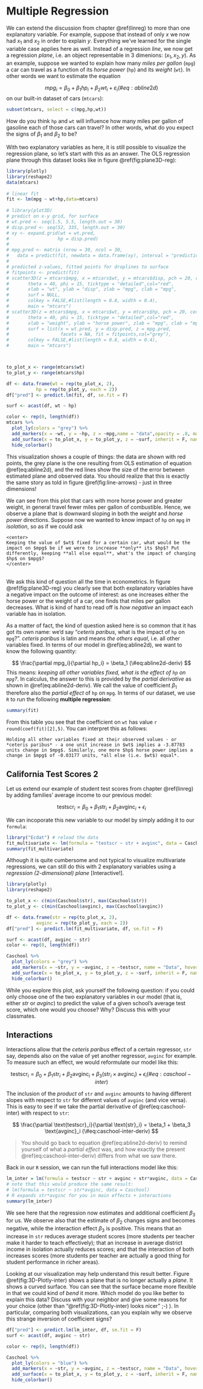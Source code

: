 # Multiple Regression {#multiple-reg}



We can extend the discussion from chapter \@ref(linreg) to more than one explanatory variable. For example, suppose that instead of only $x$ we now had $x_1$ and $x_2$ in order to explain $y$. Everything we've learned for the single variable case applies here as well. Instead of a regression *line*, we now get a regression *plane*, i.e. an object representable in 3 dimenions: $(x_1,x_2,y)$.
As an example, suppose we wanted to explain how many *miles per gallon* (`mpg`) a car can travel as a function of its *horse power* (`hp`) and its *weight* (`wt`). In other words we want to estimate the equation

$$
mpg_i = \beta_0 + \beta_1 hp_i + \beta_2 wt_i + \varepsilon_i (\#eq:abline2d)
$$
on our built-in dataset of cars (`mtcars`):

```r
subset(mtcars, select = c(mpg,hp,wt))
```

How do you think `hp` and `wt` will influence how many miles per gallon of gasoline each of those cars can travel? In other words, what do you expect the signs of $\beta_1$ and $\beta_2$ to be? 


With two explanatory variables as here, it is still possible to visualize the regression plane, so let's start with this as an answer. The OLS regression plane through this dataset looks like in figure \@ref(fig:plane3D-reg):

```r
library(plotly)
library(reshape2)
data(mtcars)
 
# linear fit
fit <- lm(mpg ~ wt+hp,data=mtcars)
 
# library(plot3D)
# predict on x-y grid, for surface
# wt.pred <- seq(1.5, 5.5, length.out = 30)
# disp.pred <- seq(52, 335, length.out = 30)
# xy <- expand.grid(wt = wt.pred, 
#                  hp = disp.pred)
#  
# mpg.pred <- matrix (nrow = 30, ncol = 30, 
#   data = predict(fit, newdata = data.frame(xy), interval = "prediction"))
#  
# predicted z-values, fitted points for droplines to surface
# fitpoints <- predict(fit) 
# scatter3D(z = mtcars$mpg, x = mtcars$wt, y = mtcars$disp, pch = 20, cex = 1.5, 
#       theta = 40, phi = 15, ticktype = "detailed",col="red",
#       xlab = "wt", ylab = "disp", zlab = "mpg", clab = "mpg",
#       surf = NULL,
#       colkey = FALSE,#list(length = 0.8, width = 0.4),            
#       main = "mtcars")
# scatter3D(z = mtcars$mpg, x = mtcars$wt, y = mtcars$hp, pch = 20, cex = 1.5,
#       theta = 40, phi = 15, ticktype = "detailed",col="red",
#       xlab = "weight", ylab = "horse power", zlab = "mpg", clab = "mpg",
#       surf = list(x = wt.pred, y = disp.pred, z = mpg.pred,
#                   facets = NA, fit = fitpoints,col="grey"),
#       colkey = FALSE,#list(length = 0.8, width = 0.4),
#       main = "mtcars")



to_plot_x <- range(mtcars$wt)
to_plot_y <- range(mtcars$hp)

df <- data.frame(wt = rep(to_plot_x, 2),
           hp = rep(to_plot_y, each = 2))
df["pred"] <- predict.lm(fit, df, se.fit = F)

surf <- acast(df, wt ~ hp)

color <- rep(0, length(df))
mtcars %>%
  plot_ly(colors = "grey") %>%
  add_markers(x = ~wt, y = ~hp, z = ~mpg,name = "data",opacity = .8, marker=list(color = 'black', size = 5, hoverinfo="skip")) %>%
  add_surface(x = to_plot_x, y = to_plot_y, z = ~surf, inherit = F, name = "Mtcars 3D", opacity = .75, cauto = F, surfacecolor = color) %>%
  hide_colorbar()
```

This visualization shows a couple of things: the data are shown with red points, the grey plane is the one resulting from OLS estimation of equation \@ref(eq:abline2d), and the red lines show the size of the error between estimated plane and observed data. You should realize that this is exactly the same story as told in figure \@ref(fig:line-arrows) - just in three dimensions!

We can see from this plot that cars with more horse power and greater weight, in general travel fewer miles per gallon of combustible. Hence, we observe a plane that is downward sloping in both the *weight* and *horse power* directions. Suppose now we wanted to know impact of `hp` on `mpg` *in isolation*, so as if we could ask 

```block
<center>
Keeping the value of $wt$ fixed for a certain car, what would be the impact on $mpg$ be if we were to increase **only** its $hp$? Put differently, keeping **all else equal**, what's the impact of changing $hp$ on $mpg$?
</center>
```
<br>
We ask this kind of question all the time in econometrics. In figure \@ref(fig:plane3D-reg) you clearly see that both explanatory variables have a negative impact on the outcome of interest: as one increases either the horse power or the weight of a car, one finds that miles per gallon decreases. What is kind of hard to read off is *how negative* an impact each variable has in isolation. 

As a matter of fact, the kind of question asked here is so common that it has got its own name: we'd say "*ceteris paribus*, what is the impact of `hp` on `mpg`?". *ceteris paribus* is latin and means *the others equal*, i.e. all other variables fixed. In terms of our model in \@ref(eq:abline2d), we want to know the following quantity:

$$
\frac{\partial mpg_i}{\partial hp_i} = \beta_1 (\#eq:abline2d-deriv)
$$
This means: *keeping all other variables fixed, what is the effect of `hp` on `mpg`?*. In calculus, the answer to this is provided by the *partial derivative* as shown in \@ref(eq:abline2d-deriv). We call the value of coefficient $\beta_1$ therefore also the *partial effect* of `hp` on `mpg`. In terms of our dataset, we use `R` to run the following **multiple regression**:
<br>

```r
summary(fit)
```

From this table you see that the coefficient on `wt` has value `r round(coef(fit)[2],5)`. You can interpret this as follows:

```block
Holding all other variables fixed at their observed values - or *ceteris paribus* - a one unit increase in $wt$ implies a -3.87783 units change in $mpg$. Similarly, one more $hp$ horse power implies a change in $mpg$ of -0.03177 units, *all else (i.e. $wt$) equal*.
```

## California Test Scores 2

Let us extend our example of student test scores from chapter \@ref(linreg) by adding families' average income to our previous model:

$$
\text{testscr}_i = \beta_0 + \beta_1  \text{str}_i + \beta_2  \text{avginc}_i + \epsilon_i
$$

We can incoporate this new variable to our model by simply adding it to our `formula`:

```r
library("Ecdat") # reload the data
fit_multivariate <- lm(formula = "testscr ~ str + avginc", data = Caschool)
summary(fit_multivariate)
```

Although it is quite cumbersome and not typical to visualize multivariate regressions, we can still do this with 2 explanatory variables using a *regression (2-dimensional) plane* [Interactive!].

```r
library(plotly)
library(reshape2)

to_plot_x <- c(min(Caschool$str), max(Caschool$str))
to_plot_y <- c(min(Caschool$avginc), max(Caschool$avginc))

df <- data.frame(str = rep(to_plot_x, 2),
           avginc = rep(to_plot_y, each = 2))
df["pred"] <- predict.lm(fit_multivariate, df, se.fit = F)

surf <- acast(df, avginc ~ str)
color <- rep(0, length(df))

Caschool %>%
  plot_ly(colors = "grey") %>%
  add_markers(x = ~str, y = ~avginc, z = ~testscr, name = "Data", hoverinfo = "skip", opacity = .6, marker=list(color = 'red', size = 4)) %>%
  add_surface(x = to_plot_x, y = to_plot_y, z = ~surf, inherit = F, name = "Best Fit Plane", opacity = .75, cauto = F, surfacecolor = color) %>%
  hide_colorbar()
```

While you explore this plot, ask yourself the following question: if you could only choose one of the two explanatory variables in our model (that is, either $str$ or $avginc$) to predict the value of a given school's average test score, which one would you choose? Why? Discuss this with your classmates.


## Interactions {#mreg-interactions}

Interactions allow that the *ceteris paribus* effect of a certain regressor, `str` say, depends also on the value of yet another regressor, `avginc` for example. To measure such an effect, we would reformulate our model like this:


$$
\text{testscr}_i = \beta_0 + \beta_1  \text{str}_i + \beta_2  \text{avginc}_i + \beta_3 (\text{str}_i \times  \text{avginc}_i)+ \epsilon_i (\#eq:caschool-inter)
$$



The inclusion of the *product* of `str` and `avginc` amounts to having different slopes with respect to `str` for different values of  `avginc` (and vice versa). This is easy to see if we take the partial derivative of \@ref(eq:caschool-inter) with respect to `str`:

$$
\frac{\partial \text{testscr}_i}{\partial \text{str}_i} = \beta_1 + \beta_3 \text{avginc}_i (\#eq:caschool-inter-deriv)
$$


>You should go back to equation \@ref(eq:abline2d-deriv) to remind yourself of what a *partial effect* was, and how exactly the present \@ref(eq:caschool-inter-deriv) differs from what we saw there.


Back in our `R` session, we can run the full interactions model like this:

```r
lm_inter = lm(formula = testscr ~ str + avginc + str*avginc, data = Caschool)
# note that this would produce the same result:
# lm(formula = testscr ~ str*avginc, data = Caschool)
# R expands str*avginc for you in main effects + interactions
summary(lm_inter)
```

We see here that the regression now estimates and additional coefficient $\beta_3$ for us. We observe also that the estimate of $\beta_2$ changes signs and becomes negative, while the interaction effect $\beta_3$ is positive. This means that an increase in `str` reduces average student scores (more students per teacher make it harder to teach effectively); that an increase in average district income in isolation actually reduces scores; and that the interaction of both increases scores (more students per teacher are actually a good thing for student performance in richer areas).

Looking at our visualization may help understand this result better. Figure \@ref(fig:3D-Plotly-inter) shows a plane that is no longer actually a *plane*. It shows a curved surface. You can see that the surface became more flexible in that we could kind of *bend* it more. Which model do you like better to explain this data? Discuss with your neighbor and give some reasons for your choice (other than "\@ref(fig:3D-Plotly-inter) looks nicer" ;-) ). In particular, comparing both visualizations, can you explain why we observe this strange inversion of coefficient signs?

```r

df["pred"] <- predict.lm(lm_inter, df, se.fit = F)
surf <- acast(df, avginc ~ str)

color <- rep(0, length(df))

Caschool %>%
  plot_ly(colors = "blue") %>%
  add_markers(x = ~str, y = ~avginc, z = ~testscr, name = "Data", hoverinfo = "skip", opacity = .6, marker=list(color = 'red', size = 4)) %>%
  add_surface(x = to_plot_x, y = to_plot_y, z = ~surf, inherit = F, name = "Best Fit Plane with Interaction", opacity = .75, cauto = F, surfacecolor = color) %>%
  hide_colorbar()

```
